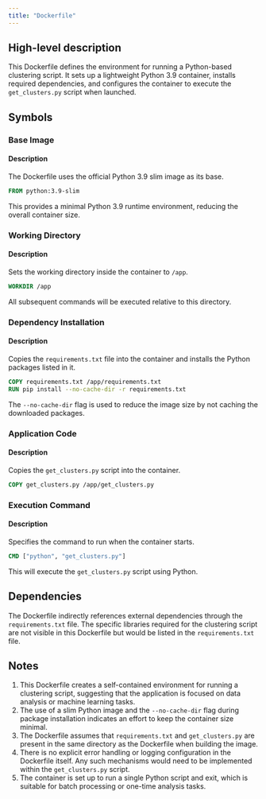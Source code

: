 ```yaml
---
title: "Dockerfile"
---
```


## High-level description
This Dockerfile defines the environment for running a Python-based clustering script. It sets up a lightweight Python 3.9 container, installs required dependencies, and configures the container to execute the `get_clusters.py` script when launched.

## Symbols

### Base Image
#### Description
The Dockerfile uses the official Python 3.9 slim image as its base.

```dockerfile
FROM python:3.9-slim
```

This provides a minimal Python 3.9 runtime environment, reducing the overall container size.

### Working Directory
#### Description
Sets the working directory inside the container to `/app`.

```dockerfile
WORKDIR /app
```

All subsequent commands will be executed relative to this directory.

### Dependency Installation
#### Description
Copies the `requirements.txt` file into the container and installs the Python packages listed in it.

```dockerfile
COPY requirements.txt /app/requirements.txt
RUN pip install --no-cache-dir -r requirements.txt
```

The `--no-cache-dir` flag is used to reduce the image size by not caching the downloaded packages.

### Application Code
#### Description
Copies the `get_clusters.py` script into the container.

```dockerfile
COPY get_clusters.py /app/get_clusters.py
```

### Execution Command
#### Description
Specifies the command to run when the container starts.

```dockerfile
CMD ["python", "get_clusters.py"]
```

This will execute the `get_clusters.py` script using Python.

## Dependencies
The Dockerfile indirectly references external dependencies through the `requirements.txt` file. The specific libraries required for the clustering script are not visible in this Dockerfile but would be listed in the `requirements.txt` file.

## Notes
1. This Dockerfile creates a self-contained environment for running a clustering script, suggesting that the application is focused on data analysis or machine learning tasks.
2. The use of a slim Python image and the `--no-cache-dir` flag during package installation indicates an effort to keep the container size minimal.
3. The Dockerfile assumes that `requirements.txt` and `get_clusters.py` are present in the same directory as the Dockerfile when building the image.
4. There is no explicit error handling or logging configuration in the Dockerfile itself. Any such mechanisms would need to be implemented within the `get_clusters.py` script.
5. The container is set up to run a single Python script and exit, which is suitable for batch processing or one-time analysis tasks.